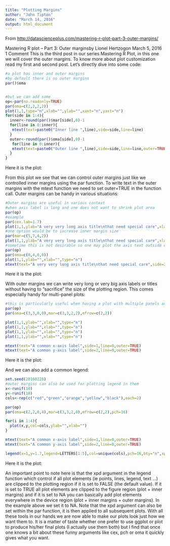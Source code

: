 ```yaml
---
title: "Plotting Margins"
author: "John Tipton"
date: "March 14, 2016"
output: html_document
---
```


From [http://datascienceplus.com/mastering-r-plot-part-3-outer-margins/](http://datascienceplus.com/mastering-r-plot-part-3-outer-margins/)

Mastering R plot – Part 3: Outer marginsby Lionel Hertzogon March 5, 2016 1 Comment
This is the third post in our series Mastering R Plot, in this one we will cover the outer margins. To know more about plot customization read my first and second post.
Let’s directly dive into some code:
```r
#a plot has inner and outer margins
#by default there is no outer margins
par()$oma


#but we can add some
op<-par(no.readonly=TRUE)
par(oma=c(2,2,2,2))
plot(1,1,type="n",xlab="",ylab="",xaxt="n",yaxt="n")
for(side in 1:4){
  inner<-round(par()$mar[side],0)-1
  for(line in 0:inner){
   mtext(text=paste0("Inner line ",line),side=side,line=line)
  }
  outer<-round(par()$oma[side],0)-1
   for(line in 0:inner){
   mtext(text=paste0("Outer line ",line),side=side,line=line,outer=TRUE)
  }
}
```
Here it is the plot:

From this plot we see that we can control outer margins just like we controlled inner margins using the par function. To write text in the outer margins with the mtext function we need to set outer=TRUE in the function call.
Outer margins can be handy in various situations:
```r
#Outer margins are useful in various context
#when axis label is long and one does not want to shrink plot area
par(op)
#example
par(cex.lab=1.7)
plot(1,1,ylab="A very very long axis title\nthat need special care",xlab="",type="n")
#one option would be to increase inner margin size
par(mar=c(5,7,4,2))
plot(1,1,ylab="A very very long axis title\nthat need special care",xlab="",type="n")
#sometime this is not desirable so one may plot the axis text outside of the plotting area
par(op)
par(oma=c(0,4,0,0))
plot(1,1,ylab="",xlab="",type="n")
mtext(text="A very very long axis title\nthat need special care",side=2,line=0,outer=TRUE,cex=1.7)
```
Here it is the plot:

With outer margins we can write very long or very big axis labels or titles without having to “sacrifice” the size of the plotting region.
This comes especially handy for multi-panel plots:
```r
#this is particularly useful when having a plot with multiple panels and similar axis labels
par(op)
par(oma=c(3,3,0,0),mar=c(3,3,2,2),mfrow=c(2,2))

plot(1,1,ylab="",xlab="",type="n")
plot(1,1,ylab="",xlab="",type="n")
plot(1,1,ylab="",xlab="",type="n")
plot(1,1,ylab="",xlab="",type="n")

mtext(text="A common x-axis label",side=1,line=0,outer=TRUE)
mtext(text="A common y-axis label",side=2,line=0,outer=TRUE)
```
Here it is the plot:

And we can also add a common legend:
```r
set.seed(20160228)
#outer margins can also be used for plotting legend in them
x<-runif(10)
y<-runif(10)
cols<-rep(c("red","green","orange","yellow","black"),each=2)

par(op)
par(oma=c(2,2,0,4),mar=c(3,3,2,0),mfrow=c(2,2),pch=16)

for(i in 1:4){
  plot(x,y,col=cols,ylab="",xlab="")
}

mtext(text="A common x-axis label",side=1,line=0,outer=TRUE)
mtext(text="A common y-axis label",side=2,line=0,outer=TRUE)

legend(x=1,y=1.7,legend=LETTERS[1:5],col=unique(cols),pch=16,bty="n",xpd=NA)
```
Here it is the plot:

An important point to note here is that the xpd argument in the legend function which control if all plot elements (ie points, lines, legend, text …) are clipped to the plotting region if it is set to FALSE (the default value). If it is set to TRUE all plot elements are clipped to the figure region (plot + inner margins) and if it is set to NA you can basically add plot elements everywhere in the device region (plot + inner margins + outer margins). In the example above we set it to NA. Note that the xpd argument can also be set within the par function, it is then applied to all subsequent plots.
With all these tools in our hands we are now able to make our plots look just how we want them to. It is a matter of taste whether one prefer to use ggplot or plot to produce his/her final plots (I actually use them both) but I find that once one knows a bit about these funny arguments like cex, pch or oma it quickly gives what you want.